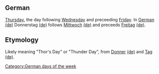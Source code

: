==German==
[[Thursday]], the day following [[Wednesday]] and preceeding [[Friday]]. In [[German]] [[:de:German|(de)]] Donnerstag [[:de:Donnerstag|(de)]] follows [[Mittwoch]] [[:de:Mittwoch|(de)]] and preceeds [[Freitag]] [[:de:Freitag|(de)]].

==Etymology==
Likely meaning "Thor's Day" or "Thunder Day", from [[Donner]] [[:de:Donner|(de)]] and [[Tag]] [[:de:Tag|(de)]].

[[Category:German days of the week]]